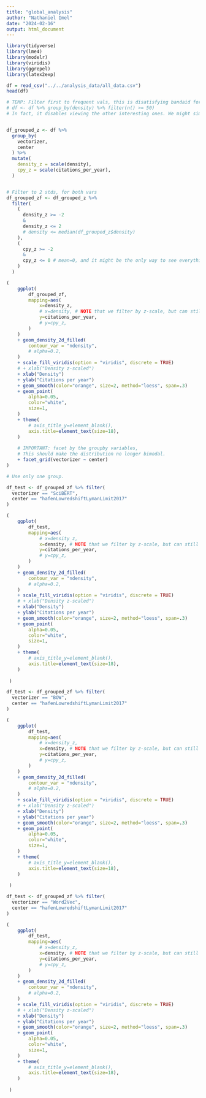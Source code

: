 ```yaml
---
title: "global_analysis"
author: "Nathaniel Imel"
date: "2024-02-16"
output: html_document
---
```


```r
library(tidyverse)
library(lme4)
library(modelr)
library(viridis)
library(ggrepel)
library(latex2exp)
```


```r
df = read_csv("../../analysis_data/all_data.csv")
head(df)
```

```r


# TEMP: Filter first to frequent vals, this is disatisfying bandaid for BOW
# df <- df %>% group_by(density) %>% filter(n() >= 50)
# In fact, it disables viewing the other interesting ones. We might simply be unable to automatically facet, unless our data is already heavily transformed in a specific way for BOW/Word2Vec vectorizers vs. neural LM vecs


df_grouped_z <- df %>% 
  group_by(
    vectorizer,
    center
  ) %>% 
  mutate(
    density_z = scale(density),
    cpy_z = scale(citations_per_year),
  )


# Filter to 2 stds, for both vars
df_grouped_zf <- df_grouped_z %>% 
  filter(
    (
      density_z >= -2
      & 
      density_z <= 2
      # density <= median(df_grouped_z$density)
    ),
    (
      cpy_z >= -2
      &
      cpy_z <= 0 # mean=0, and it might be the only way to see everything. But it also might exclude things; unfortunately this might need to be outsourced to a config and plots tweaked.
    ) 
  )

```

```r

(
    ggplot(
        df_grouped_zf,
        mapping=aes(
            x=density_z,
            # x=density, # NOTE that we filter by z-scale, but can still plot the orig values.
            y=citations_per_year,
            # y=cpy_z,
        )
    )
    + geom_density_2d_filled(
        contour_var = "ndensity",
        # alpha=0.2,
    )
    + scale_fill_viridis(option = "viridis", discrete = TRUE)
    # + xlab("Density z-scaled")
    + xlab("Density")
    + ylab("Citations per year")
    + geom_smooth(color="orange", size=2, method="loess", span=.3)
    + geom_point(
        alpha=0.05,
        color="white",
        size=1,
    )    
    + theme(
        # axis_title_y=element_blank(),
        axis.title=element_text(size=18),
    )
    
    # IMPORTANT: facet by the groupby variables, 
    # This should make the distribution no longer bimodal.
    + facet_grid(vectorizer ~ center)
)

```

```r
# Use only one group.

df_test <- df_grouped_zf %>% filter(
  vectorizer == "SciBERT", 
  center == "hafenLowredshiftLymanLimit2017"
)

(
    ggplot(
        df_test,
        mapping=aes(
            # x=density_z,
            x=density, # NOTE that we filter by z-scale, but can still plot the orig values.
            y=citations_per_year,
            # y=cpy_z,
        )
    )
    + geom_density_2d_filled(
        contour_var = "ndensity",
        # alpha=0.2,
    )
    + scale_fill_viridis(option = "viridis", discrete = TRUE)
    # + xlab("Density z-scaled")
    + xlab("Density")
    + ylab("Citations per year")
    + geom_smooth(color="orange", size=2, method="loess", span=.3)
    + geom_point(
        alpha=0.05,
        color="white",
        size=1,
    )    
    + theme(
        # axis_title_y=element_blank(),
        axis.title=element_text(size=18),
    )
    
 )

```


```r


df_test <- df_grouped_zf %>% filter(
  vectorizer == "BOW", 
  center == "hafenLowredshiftLymanLimit2017"
)

(
    ggplot(
        df_test,
        mapping=aes(
            # x=density_z,
            x=density, # NOTE that we filter by z-scale, but can still plot the orig values.
            y=citations_per_year,
            # y=cpy_z,
        )
    )
    + geom_density_2d_filled(
        contour_var = "ndensity",
        # alpha=0.2,
    )
    + scale_fill_viridis(option = "viridis", discrete = TRUE)
    # + xlab("Density z-scaled")
    + xlab("Density")
    + ylab("Citations per year")
    + geom_smooth(color="orange", size=2, method="loess", span=.3)
    + geom_point(
        alpha=0.05,
        color="white",
        size=1,
    )    
    + theme(
        # axis_title_y=element_blank(),
        axis.title=element_text(size=18),
    )
    
 )

```


```r


df_test <- df_grouped_zf %>% filter(
  vectorizer == "Word2Vec", 
  center == "hafenLowredshiftLymanLimit2017"
)

(
    ggplot(
        df_test,
        mapping=aes(
            # x=density_z,
            x=density, # NOTE that we filter by z-scale, but can still plot the orig values.
            y=citations_per_year,
            # y=cpy_z,
        )
    )
    + geom_density_2d_filled(
        contour_var = "ndensity",
        # alpha=0.2,
    )
    + scale_fill_viridis(option = "viridis", discrete = TRUE)
    # + xlab("Density z-scaled")
    + xlab("Density")
    + ylab("Citations per year")
    + geom_smooth(color="orange", size=2, method="loess", span=.3)
    + geom_point(
        alpha=0.05,
        color="white",
        size=1,
    )    
    + theme(
        # axis_title_y=element_blank(),
        axis.title=element_text(size=18),
    )
    
 )

```